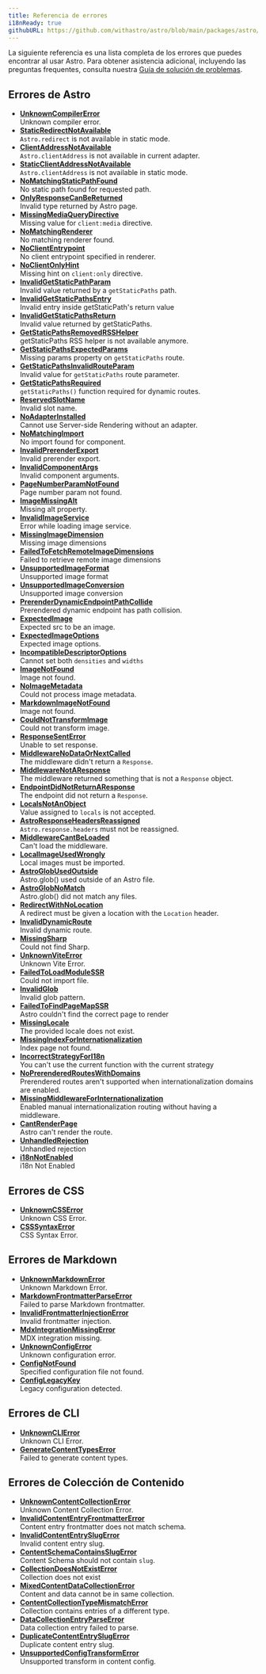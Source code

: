 ```yaml
---
title: Referencia de errores
i18nReady: true
githubURL: https://github.com/withastro/astro/blob/main/packages/astro/src/core/errors/errors-data.ts
---
```


La siguiente referencia es una lista completa de los errores que puedes encontrar al usar Astro. Para obtener asistencia adicional, incluyendo las preguntas frequentes, consulta nuestra [Guía de solución de problemas](/es/guides/troubleshooting/).

## Errores de Astro
- [**UnknownCompilerError**](/es/reference/errors/unknown-compiler-error/)<br/>Unknown compiler error.
- [**StaticRedirectNotAvailable**](/es/reference/errors/static-redirect-not-available/)<br/>`Astro.redirect` is not available in static mode.
- [**ClientAddressNotAvailable**](/es/reference/errors/client-address-not-available/)<br/>`Astro.clientAddress` is not available in current adapter.
- [**StaticClientAddressNotAvailable**](/es/reference/errors/static-client-address-not-available/)<br/>`Astro.clientAddress` is not available in static mode.
- [**NoMatchingStaticPathFound**](/es/reference/errors/no-matching-static-path-found/)<br/>No static path found for requested path.
- [**OnlyResponseCanBeReturned**](/es/reference/errors/only-response-can-be-returned/)<br/>Invalid type returned by Astro page.
- [**MissingMediaQueryDirective**](/es/reference/errors/missing-media-query-directive/)<br/>Missing value for `client:media` directive.
- [**NoMatchingRenderer**](/es/reference/errors/no-matching-renderer/)<br/>No matching renderer found.
- [**NoClientEntrypoint**](/es/reference/errors/no-client-entrypoint/)<br/>No client entrypoint specified in renderer.
- [**NoClientOnlyHint**](/es/reference/errors/no-client-only-hint/)<br/>Missing hint on `client:only` directive.
- [**InvalidGetStaticPathParam**](/es/reference/errors/invalid-get-static-path-param/)<br/>Invalid value returned by a `getStaticPaths` path.
- [**InvalidGetStaticPathsEntry**](/es/reference/errors/invalid-get-static-paths-entry/)<br/>Invalid entry inside getStaticPath's return value
- [**InvalidGetStaticPathsReturn**](/es/reference/errors/invalid-get-static-paths-return/)<br/>Invalid value returned by getStaticPaths.
- [**GetStaticPathsRemovedRSSHelper**](/es/reference/errors/get-static-paths-removed-rsshelper/)<br/>getStaticPaths RSS helper is not available anymore.
- [**GetStaticPathsExpectedParams**](/es/reference/errors/get-static-paths-expected-params/)<br/>Missing params property on `getStaticPaths` route.
- [**GetStaticPathsInvalidRouteParam**](/es/reference/errors/get-static-paths-invalid-route-param/)<br/>Invalid value for `getStaticPaths` route parameter.
- [**GetStaticPathsRequired**](/es/reference/errors/get-static-paths-required/)<br/>`getStaticPaths()` function required for dynamic routes.
- [**ReservedSlotName**](/es/reference/errors/reserved-slot-name/)<br/>Invalid slot name.
- [**NoAdapterInstalled**](/es/reference/errors/no-adapter-installed/)<br/>Cannot use Server-side Rendering without an adapter.
- [**NoMatchingImport**](/es/reference/errors/no-matching-import/)<br/>No import found for component.
- [**InvalidPrerenderExport**](/es/reference/errors/invalid-prerender-export/)<br/>Invalid prerender export.
- [**InvalidComponentArgs**](/es/reference/errors/invalid-component-args/)<br/>Invalid component arguments.
- [**PageNumberParamNotFound**](/es/reference/errors/page-number-param-not-found/)<br/>Page number param not found.
- [**ImageMissingAlt**](/es/reference/errors/image-missing-alt/)<br/>Missing alt property.
- [**InvalidImageService**](/es/reference/errors/invalid-image-service/)<br/>Error while loading image service.
- [**MissingImageDimension**](/es/reference/errors/missing-image-dimension/)<br/>Missing image dimensions
- [**FailedToFetchRemoteImageDimensions**](/es/reference/errors/failed-to-fetch-remote-image-dimensions/)<br/>Failed to retrieve remote image dimensions
- [**UnsupportedImageFormat**](/es/reference/errors/unsupported-image-format/)<br/>Unsupported image format
- [**UnsupportedImageConversion**](/es/reference/errors/unsupported-image-conversion/)<br/>Unsupported image conversion
- [**PrerenderDynamicEndpointPathCollide**](/es/reference/errors/prerender-dynamic-endpoint-path-collide/)<br/>Prerendered dynamic endpoint has path collision.
- [**ExpectedImage**](/es/reference/errors/expected-image/)<br/>Expected src to be an image.
- [**ExpectedImageOptions**](/es/reference/errors/expected-image-options/)<br/>Expected image options.
- [**IncompatibleDescriptorOptions**](/es/reference/errors/incompatible-descriptor-options/)<br/>Cannot set both `densities` and `widths`
- [**ImageNotFound**](/es/reference/errors/image-not-found/)<br/>Image not found.
- [**NoImageMetadata**](/es/reference/errors/no-image-metadata/)<br/>Could not process image metadata.
- [**MarkdownImageNotFound**](/es/reference/errors/markdown-image-not-found/)<br/>Image not found.
- [**CouldNotTransformImage**](/es/reference/errors/could-not-transform-image/)<br/>Could not transform image.
- [**ResponseSentError**](/es/reference/errors/response-sent-error/)<br/>Unable to set response.
- [**MiddlewareNoDataOrNextCalled**](/es/reference/errors/middleware-no-data-or-next-called/)<br/>The middleware didn't return a `Response`.
- [**MiddlewareNotAResponse**](/es/reference/errors/middleware-not-aresponse/)<br/>The middleware returned something that is not a `Response` object.
- [**EndpointDidNotReturnAResponse**](/es/reference/errors/endpoint-did-not-return-aresponse/)<br/>The endpoint did not return a `Response`.
- [**LocalsNotAnObject**](/es/reference/errors/locals-not-an-object/)<br/>Value assigned to `locals` is not accepted.
- [**AstroResponseHeadersReassigned**](/es/reference/errors/astro-response-headers-reassigned/)<br/>`Astro.response.headers` must not be reassigned.
- [**MiddlewareCantBeLoaded**](/es/reference/errors/middleware-cant-be-loaded/)<br/>Can't load the middleware.
- [**LocalImageUsedWrongly**](/es/reference/errors/local-image-used-wrongly/)<br/>Local images must be imported.
- [**AstroGlobUsedOutside**](/es/reference/errors/astro-glob-used-outside/)<br/>Astro.glob() used outside of an Astro file.
- [**AstroGlobNoMatch**](/es/reference/errors/astro-glob-no-match/)<br/>Astro.glob() did not match any files.
- [**RedirectWithNoLocation**](/es/reference/errors/redirect-with-no-location/)<br/>A redirect must be given a location with the `Location` header.
- [**InvalidDynamicRoute**](/es/reference/errors/invalid-dynamic-route/)<br/>Invalid dynamic route.
- [**MissingSharp**](/es/reference/errors/missing-sharp/)<br/>Could not find Sharp.
- [**UnknownViteError**](/es/reference/errors/unknown-vite-error/)<br/>Unknown Vite Error.
- [**FailedToLoadModuleSSR**](/es/reference/errors/failed-to-load-module-ssr/)<br/>Could not import file.
- [**InvalidGlob**](/es/reference/errors/invalid-glob/)<br/>Invalid glob pattern.
- [**FailedToFindPageMapSSR**](/es/reference/errors/failed-to-find-page-map-ssr/)<br/>Astro couldn't find the correct page to render
- [**MissingLocale**](/es/reference/errors/missing-locale/)<br/>The provided locale does not exist.
- [**MissingIndexForInternationalization**](/es/reference/errors/missing-index-for-internationalization/)<br/>Index page not found.
- [**IncorrectStrategyForI18n**](/es/reference/errors/incorrect-strategy-for-i18n/)<br/> You can't use the current function with the current strategy
- [**NoPrerenderedRoutesWithDomains**](/es/reference/errors/no-prerendered-routes-with-domains/)<br/>Prerendered routes aren't supported when internationalization domains are enabled.
- [**MissingMiddlewareForInternationalization**](/es/reference/errors/missing-middleware-for-internationalization/)<br/>Enabled manual internationalization routing without having a middleware.
- [**CantRenderPage**](/es/reference/errors/cant-render-page/)<br/>Astro can't render the route.
- [**UnhandledRejection**](/es/reference/errors/unhandled-rejection/)<br/>Unhandled rejection
- [**i18nNotEnabled**](/es/reference/errors/i18n-not-enabled/)<br/>i18n Not Enabled

## Errores de CSS

- [**UnknownCSSError**](/es/reference/errors/unknown-csserror/)<br/>Unknown CSS Error.
- [**CSSSyntaxError**](/es/reference/errors/csssyntax-error/)<br/>CSS Syntax Error.

## Errores de Markdown

- [**UnknownMarkdownError**](/es/reference/errors/unknown-markdown-error/)<br/>Unknown Markdown Error.
- [**MarkdownFrontmatterParseError**](/es/reference/errors/markdown-frontmatter-parse-error/)<br/>Failed to parse Markdown frontmatter.
- [**InvalidFrontmatterInjectionError**](/es/reference/errors/invalid-frontmatter-injection-error/)<br/>Invalid frontmatter injection.
- [**MdxIntegrationMissingError**](/es/reference/errors/mdx-integration-missing-error/)<br/>MDX integration missing.
- [**UnknownConfigError**](/es/reference/errors/unknown-config-error/)<br/>Unknown configuration error.
- [**ConfigNotFound**](/es/reference/errors/config-not-found/)<br/>Specified configuration file not found.
- [**ConfigLegacyKey**](/es/reference/errors/config-legacy-key/)<br/>Legacy configuration detected.

## Errores de CLI

- [**UnknownCLIError**](/es/reference/errors/unknown-clierror/)<br/>Unknown CLI Error.
- [**GenerateContentTypesError**](/es/reference/errors/generate-content-types-error/)<br/>Failed to generate content types.

## Errores de Colección de Contenido

- [**UnknownContentCollectionError**](/es/reference/errors/unknown-content-collection-error/)<br/>Unknown Content Collection Error.
- [**InvalidContentEntryFrontmatterError**](/es/reference/errors/invalid-content-entry-frontmatter-error/)<br/>Content entry frontmatter does not match schema.
- [**InvalidContentEntrySlugError**](/es/reference/errors/invalid-content-entry-slug-error/)<br/>Invalid content entry slug.
- [**ContentSchemaContainsSlugError**](/es/reference/errors/content-schema-contains-slug-error/)<br/>Content Schema should not contain `slug`.
- [**CollectionDoesNotExistError**](/es/reference/errors/collection-does-not-exist-error/)<br/>Collection does not exist
- [**MixedContentDataCollectionError**](/es/reference/errors/mixed-content-data-collection-error/)<br/>Content and data cannot be in same collection.
- [**ContentCollectionTypeMismatchError**](/es/reference/errors/content-collection-type-mismatch-error/)<br/>Collection contains entries of a different type.
- [**DataCollectionEntryParseError**](/es/reference/errors/data-collection-entry-parse-error/)<br/>Data collection entry failed to parse.
- [**DuplicateContentEntrySlugError**](/es/reference/errors/duplicate-content-entry-slug-error/)<br/>Duplicate content entry slug.
- [**UnsupportedConfigTransformError**](/es/reference/errors/unsupported-config-transform-error/)<br/>Unsupported transform in content config.
